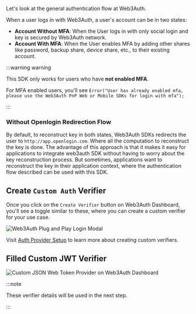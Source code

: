 Let's look at the general authentication flow at Web3Auth.

When a user logs in with Web3Auth, a user's account can be in two states:

- **Account Without MFA**: When the User logs in with only social login and key is secured by Web3Auth network.
- **Account With MFA**: When the User enables MFA by adding other shares like password, backup share, device share, etc., to their existing account.

:::warning warning

This SDK only works for users who have **not enabled MFA**.

For MFA enabled users, you'll see `Error("User has already enabled mfa, please use the Web3Auth PnP Web or Mobile SDKs for login with mfa");`

:::

### Without Openlogin Redirection Flow

By default, to reconstruct key in both states, Web3Auth SDKs redirects the user to `http://app.openlogin.com`. Where all the computation to
reconstruct the key is done. The advantage of this approach is that it makes it easy for applications to integrate web3auth SDK without having to
worry about the key reconstruction process. But sometimes, applications want to reconstruct the key in their application context, where the
authentication flow described can be used with this SDK.

## Create `Custom Auth` Verifier

Once you click on the `Create Verifier` button on Web3Auth Dashboard, you'll see a toggle similar to these, where you can create a custom verifier for
your use case.

![Web3Auth Plug and Play Login Modal](/dashboard/verifiers/create-verifiers.gif)

Visit [Auth Provider Setup](/auth-provider-setup/byo-jwt-providers#set-up-custom-jwt-verifier) to learn more about creating custom verifiers.

## Filled Custom JWT Verifier

![Custom JSON Web Token Provider on Web3Auth Dashboard](/dashboard/verifiers/custom-jsonwebtoken-verifier.png)

:::note

These verifier details will be used in the next step.

:::
